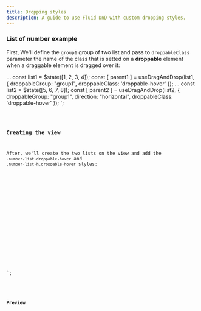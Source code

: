 ```yaml
---
title: Dropping styles
description: A guide to use Fluid DnD with custom dropping styles.
---
```




### List of number example
First, We'll define the `group1` group of two list and pass to `droppableClass` parameter the name of the class that is setted on a **droppable** element when a draggable element is dragged over it:


...
const list1 = $state([1, 2, 3, 4]);
const [ parent1 ] = useDragAndDrop(list1, {
  droppableGroup: "group1",
  droppableClass: 'droppable-hover'
});
...
const list2 = $state([5, 6, 7, 8]);
const [ parent2 ] = useDragAndDrop(list2, {
  droppableGroup: "group1",
  direction: "horizontal",
  droppableClass: 'droppable-hover'
});
</script>`;

<Code code={listOfNumbers} lang="svelte"  mark={highlightsListOfNumbers} />

### Creating the view

After, we'll create the two lists on the view and add the `.number-list.droppable-hover` and `.number-list-h.droppable-hover` styles:

<div class="group-list">
  <ul use:parent1 class="number-list">
    <!-- ...  -->
  </ul>
  <div use:parent2 class="number-list-h">
    <!-- ...  -->
  </div>
</div>

<style>
 /*...*/
.number-list {
  /*...*/
  transition: background-color 150ms ease-in;
}
.number-list.droppable-hover{
  /*...*/
  background-color: var(--sl-color-gray-3);
}
.number-list-h {
  /*...*/
  transition: background-color 150ms ease-in;
}
.number-list-h.droppable-hover{
  background-color: var(--sl-color-gray-3);
}
</style>
`;


<Code code={listOfNumbersDraggable} lang="svelte" mark={highlightsDraggable} />

### Preview

<div class="pl-8">
  <DroppableStyles client:load />
</div>